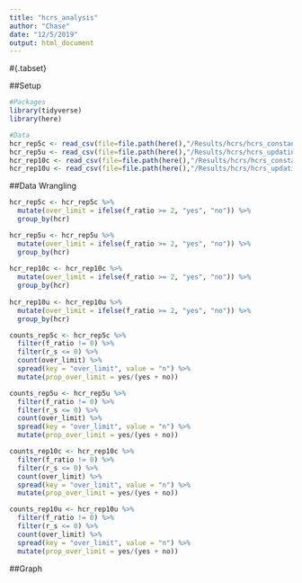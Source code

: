 ```yaml
---
title: "hcrs_analysis"
author: "Chase"
date: "12/5/2019"
output: html_document
---
```


#{.tabset}

##Setup
```r
#Packages
library(tidyverse)
library(here)

#Data
hcr_rep5c <- read_csv(file=file.path(here(),"/Results/hcrs/hcrs_constantfmsy_5rep.csv"))
hcr_rep5u <- read_csv(file=file.path(here(),"/Results/hcrs/hcrs_updatingfmsy_5rep.csv"))
hcr_rep10c <- read_csv(file=file.path(here(),"/Results/hcrs/hcrs_constantfmsy_10rep.csv"))
hcr_rep10u <- read_csv(file=file.path(here(),"/Results/hcrs/hcrs_updatingfmsy_10rep.csv"))

```

##Data Wrangling
```r

hcr_rep5c <- hcr_rep5c %>%
  mutate(over_limit = ifelse(f_ratio >= 2, "yes", "no")) %>% 
  group_by(hcr)

hcr_rep5u <- hcr_rep5u %>% 
  mutate(over_limit = ifelse(f_ratio >= 2, "yes", "no")) %>% 
  group_by(hcr)
  
hcr_rep10c <- hcr_rep10c %>% 
  mutate(over_limit = ifelse(f_ratio >= 2, "yes", "no")) %>% 
  group_by(hcr)
  
hcr_rep10u <- hcr_rep10u %>% 
  mutate(over_limit = ifelse(f_ratio >= 2, "yes", "no")) %>% 
  group_by(hcr)

counts_rep5c <- hcr_rep5c %>%
  filter(f_ratio != 0) %>%
  filter(r_s <= 0) %>% 
  count(over_limit) %>% 
  spread(key = "over_limit", value = "n") %>% 
  mutate(prop_over_limit = yes/(yes + no))

counts_rep5u <- hcr_rep5u %>% 
  filter(f_ratio != 0) %>%
  filter(r_s <= 0) %>% 
  count(over_limit) %>% 
  spread(key = "over_limit", value = "n") %>% 
  mutate(prop_over_limit = yes/(yes + no))

counts_rep10c <- hcr_rep10c %>% 
  filter(f_ratio != 0) %>% 
  filter(r_s <= 0) %>% 
  count(over_limit) %>% 
  spread(key = "over_limit", value = "n") %>% 
  mutate(prop_over_limit = yes/(yes + no))

counts_rep10u <- hcr_rep10u %>% 
  filter(f_ratio != 0) %>%
  filter(r_s <= 0) %>% 
  count(over_limit) %>% 
  spread(key = "over_limit", value = "n") %>% 
  mutate(prop_over_limit = yes/(yes + no))
```

##Graph
```r

```

